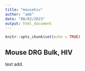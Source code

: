 ```yaml
---
title: "mousehiv"
author: "amb"
date: "08/02/2023"
output: html_document
---
```


```r
knitr::opts_chunk$set(echo = TRUE)
```

## Mouse DRG Bulk, HIV

text add.

